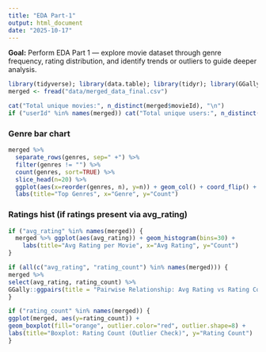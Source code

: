 ---
title: "EDA Part-1"
output: html_document
date: "2025-10-17"
---
**Goal:** Perform EDA Part 1 — explore movie dataset through genre frequency, rating distribution, and identify trends or outliers to guide deeper analysis.



```{r setup, message=FALSE, warning=FALSE}
library(tidyverse); library(data.table); library(tidyr); library(GGally)
merged <- fread("data/merged_data_final.csv")
```

```{r}
cat("Total unique movies:", n_distinct(merged$movieId), "\n")
if ("userId" %in% names(merged)) cat("Total unique users:", n_distinct(merged$userId), "\n")

```

### Genre bar chart

```{r fig.width=7, fig.height=5}
merged %>%
  separate_rows(genres, sep=" +") %>%
  filter(genres != "") %>%
  count(genres, sort=TRUE) %>%
  slice_head(n=20) %>%
  ggplot(aes(x=reorder(genres, n), y=n)) + geom_col() + coord_flip() +
  labs(title="Top Genres", x="Genre", y="Count")
```


### Ratings hist (if ratings present via avg_rating)

```{r}
if ("avg_rating" %in% names(merged)) {
  merged %>% ggplot(aes(avg_rating)) + geom_histogram(bins=30) +
    labs(title="Avg Rating per Movie", x="Avg Rating", y="Count")
}
```

```{r}
if (all(c("avg_rating", "rating_count") %in% names(merged))) {
merged %>%
select(avg_rating, rating_count) %>%
GGally::ggpairs(title = "Pairwise Relationship: Avg Rating vs Rating Count")
}

```

```{r}
if ("rating_count" %in% names(merged)) {
ggplot(merged, aes(y=rating_count)) +
geom_boxplot(fill="orange", outlier.color="red", outlier.shape=8) +
labs(title="Boxplot: Rating Count (Outlier Check)", y="Rating Count")
}

```

